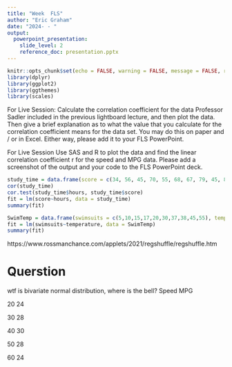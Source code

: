 ```yaml
---
title: "Week  FLS"
author: "Eric Graham"
date: "2024- - "
output: 
  powerpoint_presentation:
    slide_level: 2
    reference_doc: presentation.pptx
---
```


```r
knitr::opts_chunk$set(echo = FALSE, warning = FALSE, message = FALSE, results = "hide")
library(dplyr)
library(ggplot2)
library(ggthemes)
library(scales)
```

For Live Session: Calculate the correlation coefficient for the data Professor Sadler included in the previous lightboard lecture, and then plot the data. Then give a brief explanation as to what the value that you calculate for the correlation coefficient means for the data set. You may do this on paper and / or in Excel.  Either way, please add it to your FLS PowerPoint. 

For Live Session
Use SAS and R to plot the data and find the linear correlation coefficient r for the speed and MPG data. Please add a screenshot of the output and your code to the FLS PowerPoint deck.

```r


study_time = data.frame(score = c(34, 56, 45, 70, 55, 68, 67, 79, 45, 89, 95, 78, 94), hours = c(1, 1, 2, 2, 2, 3, 4, 4, 4, 6, 7, 7, 8))
cor(study_time)
cor.test(study_time$hours, study_time$score)
fit = lm(score~hours, data = study_time)
summary(fit)
```

```r
SwimTemp = data.frame(swimsuits = c(5,10,15,17,20,30,37,38,45,55), temperature = c(64,62,68,70,71,80,82,85,87,92))
fit = lm(swimsuits~temperature, data = SwimTemp)
summary(fit)
```

https://www.rossmanchance.com/applets/2021/regshuffle/regshuffle.htm

# Querstion

wtf is bivariate normal distribution, where is the bell?
Speed MPG

20   24

30   28

40   30

50  28

60  24